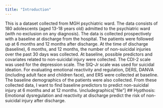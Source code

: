 ```yaml
---
title: "Introduction"
---
```


  This is a dataset collected from MGH psychiatric ward. The data consists of 180 adolescents (aged 13-18 years old) admitted to the psychiatric ward (with no exclusion on any diagnosis). The data is collected prospectively with a baseline at discharge from the hospital. The patients were followed up at 6 months and 12 months after discharge. At the time of discharge (baseline), 6 months, and 12 months, the number of non-suicidal injuries over the past 30 days was collected. At baseline, possible predictors and covariates related to non-suicidal injury were collected. The CDI-2 scale was used for the depression scale. The SIQ-Jr scale was used for suicidal ideation. For evaluating emotional reactivity and regulation, DERS, DANVA (including adult face and children face), and ERS were collected at baseline. The baseline demographics of the patients were also collected. From these collected data, I want to find baseline predictors to predict non-suicidal injury at 6 months and at 12 months.
\includegraphics["file"]
## Hypthosis:
Emotional dysregulation and reactivity at discharge predict the risk of non-suicidal injury after discharge. 
